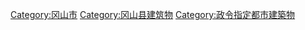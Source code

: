 [[Category:冈山市|Category:冈山市]]
[[Category:冈山县建筑物|Category:冈山县建筑物]]
[[Category:政令指定都市建築物|Category:政令指定都市建築物]]